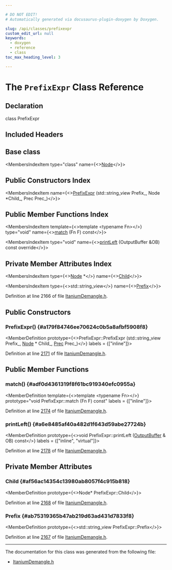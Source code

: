 ```yaml
---

# DO NOT EDIT!
# Automatically generated via docusaurus-plugin-doxygen by Doxygen.

slug: /api/classes/prefixexpr
custom_edit_url: null
keywords:
  - doxygen
  - reference
  - class
toc_max_heading_level: 3

---
```





# The `PrefixExpr` Class Reference

<DoxygenPage pluginConfig={pluginConfig}>



## Declaration

<CodeBlock>class PrefixExpr</CodeBlock>

## Included Headers

<IncludesList>
<IncludesListItem
  filePath="llvm/Demangle/ItaniumDemangle.h"
  permalink="/docs/api/files/include/include/llvm/include/llvm/demangle/itaniumdemangle-h"
  isLocal="true" />
</IncludesList>

## Base class

<MembersIndex>

<MembersIndexItem
  type="class"
  name={<><a href="/docs/api/classes/node">Node</a></>}>
</MembersIndexItem>

</MembersIndex>

## Public Constructors Index

<MembersIndex>

<MembersIndexItem
  name={<><a href="#a179f84746ee70624c0b5a8afbf5908f8">PrefixExpr</a> (std::string&#95;view Prefix&#95;, Node &#42;Child&#95;, Prec Prec&#95;)</>}>
</MembersIndexItem>

</MembersIndex>

## Public Member Functions Index

<MembersIndex>

<MembersIndexItem
  template={<>template &lt;typename Fn&gt;</>}
  type="void"
  name={<><a href="#adf0d4361319f8f61bc919340efc0955a">match</a> (Fn F) const</>}>
</MembersIndexItem>

<MembersIndexItem
  type="void"
  name={<><a href="#a6e8485af40a482d1f643d59abe27724b">printLeft</a> (OutputBuffer &amp;OB) const override</>}>
</MembersIndexItem>

</MembersIndex>

## Private Member Attributes Index

<MembersIndex>

<MembersIndexItem
  type={<><a href="/docs/api/classes/node">Node</a> &#42;</>}
  name={<><a href="#af56ac14354c13980ab8057f4c915b818">Child</a></>}>
</MembersIndexItem>

<MembersIndexItem
  type={<>std::string&#95;view</>}
  name={<><a href="#ab75319365b47ab219d63ad431d7833f8">Prefix</a></>}>
</MembersIndexItem>

</MembersIndex>


Definition at line 2166 of file <a href="/docs/api/files/include/include/llvm/include/llvm/demangle/itaniumdemangle-h">ItaniumDemangle.h</a>.

<SectionDefinition>

## Public Constructors

### PrefixExpr() {#a179f84746ee70624c0b5a8afbf5908f8}

<MemberDefinition
  prototype={<>PrefixExpr::PrefixExpr (std::string&#95;view Prefix_, <a href="/docs/api/classes/node">Node</a> &#42; Child_, <a href="/docs/api/classes/node/#aa85c347c913d5d69761682997e60220b">Prec</a> Prec_)</>}
  labels = {["inline"]}>

Definition at line <a href="/docs/api/files/include/include/llvm/include/llvm/demangle/itaniumdemangle-h/#l02171">2171</a> of file <a href="/docs/api/files/include/include/llvm/include/llvm/demangle/itaniumdemangle-h">ItaniumDemangle.h</a>.
</MemberDefinition>

</SectionDefinition>

<SectionDefinition>

## Public Member Functions

### match() {#adf0d4361319f8f61bc919340efc0955a}

<MemberDefinition
  template={<>template &lt;typename Fn&gt;</>}
  prototype="void PrefixExpr::match (Fn F) const"
  labels = {["inline"]}>

Definition at line <a href="/docs/api/files/include/include/llvm/include/llvm/demangle/itaniumdemangle-h/#l02174">2174</a> of file <a href="/docs/api/files/include/include/llvm/include/llvm/demangle/itaniumdemangle-h">ItaniumDemangle.h</a>.
</MemberDefinition>

### printLeft() {#a6e8485af40a482d1f643d59abe27724b}

<MemberDefinition
  prototype={<>void PrefixExpr::printLeft (<a href="/docs/api/classes/outputbuffer">OutputBuffer</a> &amp; OB) const</>}
  labels = {["inline", "virtual"]}>

Definition at line <a href="/docs/api/files/include/include/llvm/include/llvm/demangle/itaniumdemangle-h/#l02178">2178</a> of file <a href="/docs/api/files/include/include/llvm/include/llvm/demangle/itaniumdemangle-h">ItaniumDemangle.h</a>.
</MemberDefinition>

</SectionDefinition>

<SectionDefinition>

## Private Member Attributes

### Child {#af56ac14354c13980ab8057f4c915b818}

<MemberDefinition
  prototype={<>Node&#42; PrefixExpr::Child</>}>

Definition at line <a href="/docs/api/files/include/include/llvm/include/llvm/demangle/itaniumdemangle-h/#l02168">2168</a> of file <a href="/docs/api/files/include/include/llvm/include/llvm/demangle/itaniumdemangle-h">ItaniumDemangle.h</a>.
</MemberDefinition>

### Prefix {#ab75319365b47ab219d63ad431d7833f8}

<MemberDefinition
  prototype={<>std::string&#95;view PrefixExpr::Prefix</>}>

Definition at line <a href="/docs/api/files/include/include/llvm/include/llvm/demangle/itaniumdemangle-h/#l02167">2167</a> of file <a href="/docs/api/files/include/include/llvm/include/llvm/demangle/itaniumdemangle-h">ItaniumDemangle.h</a>.
</MemberDefinition>

</SectionDefinition>

<hr/>

The documentation for this class was generated from the following file:

<ul>
<li><a href="/docs/api/files/include/include/llvm/include/llvm/demangle/itaniumdemangle-h">ItaniumDemangle.h</a></li>
</ul>

</DoxygenPage>
